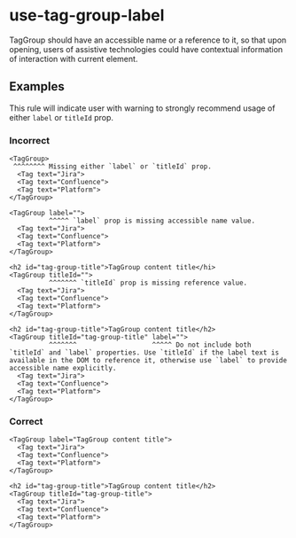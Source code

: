 # use-tag-group-label

TagGroup should have an accessible name or a reference to it, so that upon opening, users of
assistive technologies could have contextual information of interaction with current element.

## Examples

This rule will indicate user with warning to strongly recommend usage of either `label` or `titleId`
prop.

### Incorrect

```tsx
<TagGroup>
 ^^^^^^^^ Missing either `label` or `titleId` prop.
  <Tag text="Jira">
  <Tag text="Confluence">
  <Tag text="Platform">
</TagGroup>

<TagGroup label="">
          ^^^^^ `label` prop is missing accessible name value.
  <Tag text="Jira">
  <Tag text="Confluence">
  <Tag text="Platform">
</TagGroup>

<h2 id="tag-group-title">TagGroup content title</hi>
<TagGroup titleId="">
          ^^^^^^^ `titleId` prop is missing reference value.
  <Tag text="Jira">
  <Tag text="Confluence">
  <Tag text="Platform">
</TagGroup>

<h2 id="tag-group-title">TagGroup content title</h2>
<TagGroup titleId="tag-group-title" label="">
          ^^^^^^^                   ^^^^^ Do not include both `titleId` and `label` properties. Use `titleId` if the label text is available in the DOM to reference it, otherwise use `label` to provide accessible name explicitly.
  <Tag text="Jira">
  <Tag text="Confluence">
  <Tag text="Platform">
</TagGroup>
```

### Correct

```tsx
<TagGroup label="TagGroup content title">
  <Tag text="Jira">
  <Tag text="Confluence">
  <Tag text="Platform">
</TagGroup>

<h2 id="tag-group-title">TagGroup content title</h2>
<TagGroup titleId="tag-group-title">
  <Tag text="Jira">
  <Tag text="Confluence">
  <Tag text="Platform">
</TagGroup>
```
